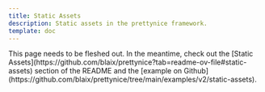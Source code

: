```yaml
---
title: Static Assets
description: Static assets in the prettynice framework.
template: doc
---
```



<Aside type="note">
  This page needs to be fleshed out.
  In the meantime, check out the [Static Assets](https://github.com/blaix/prettynice?tab=readme-ov-file#static-assets) section of the README
  and the [example on Github](https://github.com/blaix/prettynice/tree/main/examples/v2/static-assets).
</Aside>
